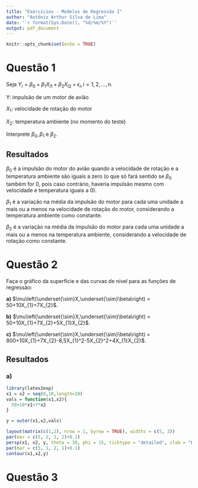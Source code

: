 ```yaml
---
title: "Exercícios - Modelos de Regressão I"
author: "Antônio Arthur Silva de Lima"
date: '`r format(Sys.Date(), "%d/%m/%Y")`'
output: pdf_document
---
```


```r
knitr::opts_chunk$set(echo = TRUE)
```

# Questão 1

Seja $Y_{i} = \beta_{0} + \beta_{1}X_{i1} + \beta_{2}X_{i2} + \epsilon_{i}, i = 1,2,\dots,n$.

Y: impulsão de um motor de avião

$X_{1}$: velocidade de rotação do motor

$X_{2}$: temperatura ambiente (no momento do teste)

Interprete $\beta_{0}, \beta_{1}$ e $\beta_{2}$.

## Resultados

$\beta_{0}$ é a impulsão do motor do avião quando a velocidade de rotação e a temperatura ambiente são iguais a zero (o que só fará sentido se $\beta_{0}$ também for 0, pois caso contrário, haveria impulsão mesmo com velocidade e temperatura iguais a 0).  

$\beta_{1}$ é a variação na média da impulsão do motor para cada uma unidade a mais ou a menos na velocidade de rotação do motor, considerando a temperatura ambiente como constante.  

$\beta_{2}$ é a variação na média da impulsão do motor para cada uma unidade a mais ou a menos na temperatura ambiente, considerando a velocidade de rotação como constante.

# Questão 2

Faça o gráfico da superfície e das curvas de nível para as funções de regressão:  

**a)** $\mu\left(\underset{\sim}X,\underset{\sim}\beta\right) = 50+10X_{1}+7X_{2}$.  

**b)** $\mu\left(\underset{\sim}X,\underset{\sim}\beta\right) = 50+10X_{1}+7X_{2}+5X_{1}X_{2}$.  

**c)** $\mu\left(\underset{\sim}X,\underset{\sim}\beta\right) = 800+10X_{1}+7X_{2}-8,5X_{1}^2-5X_{2}^2+4X_{1}X_{2}$.  

## Resultados

### a)

```r
library(latex2exp)
x1 = x2 = seq(0,10,length=20)
vals = function(x1,x2){
  50+10*x1+7*x2
}

y = outer(x1,x2,vals)

layout(matrix(c(1,2), nrow = 1, byrow = TRUE), widths = c(5, 3))
par(mar = c(5, 2, 2, 2)+0.1)
persp(x1, x2, y, theta = 30, phi = 15, ticktype = "detailed", zlab = "E[Y]", expand = 0.5, zlim = c(0,240))
par(mar = c(5, 1, 2, 1)+0.1)
contour(x1,x2,y)
```






# Questão 3
